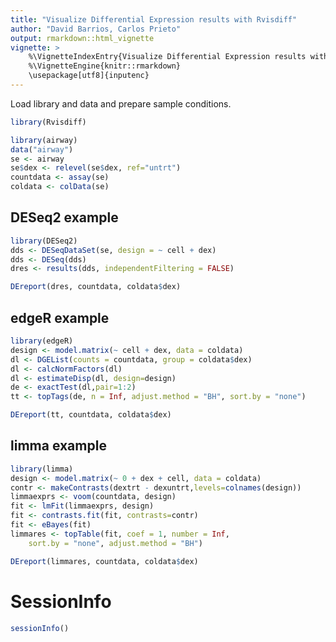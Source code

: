 ---
title: "Visualize Differential Expression results with Rvisdiff"
author: "David Barrios, Carlos Prieto"
output: rmarkdown::html_vignette
vignette: >
    %\VignetteIndexEntry{Visualize Differential Expression results with Rvisdiff}
    %\VignetteEngine{knitr::rmarkdown}
    \usepackage[utf8]{inputenc}
---

Load library and data and prepare sample conditions.

```{r , echo=TRUE, message=FALSE, warning=FALSE, eval=TRUE}
library(Rvisdiff)

library(airway)
data("airway")
se <- airway
se$dex <- relevel(se$dex, ref="untrt")
countdata <- assay(se)
coldata <- colData(se)
```

## DESeq2 example
```{r , echo=TRUE, message=FALSE, warning=FALSE, eval=TRUE}
library(DESeq2)
dds <- DESeqDataSet(se, design = ~ cell + dex)
dds <- DESeq(dds)
dres <- results(dds, independentFiltering = FALSE)

DEreport(dres, countdata, coldata$dex)
```

## edgeR example
```{r , echo=TRUE, message=FALSE, warning=FALSE, eval=TRUE}
library(edgeR)
design <- model.matrix(~ cell + dex, data = coldata)
dl <- DGEList(counts = countdata, group = coldata$dex)
dl <- calcNormFactors(dl)
dl <- estimateDisp(dl, design=design)
de <- exactTest(dl,pair=1:2)
tt <- topTags(de, n = Inf, adjust.method = "BH", sort.by = "none")

DEreport(tt, countdata, coldata$dex)
```

## limma example
```{r , echo=TRUE, message=FALSE, warning=FALSE, eval=TRUE}
library(limma)
design <- model.matrix(~ 0 + dex + cell, data = coldata)
contr <- makeContrasts(dextrt - dexuntrt,levels=colnames(design))
limmaexprs <- voom(countdata, design)
fit <- lmFit(limmaexprs, design)
fit <- contrasts.fit(fit, contrasts=contr)
fit <- eBayes(fit)
limmares <- topTable(fit, coef = 1, number = Inf,
    sort.by = "none", adjust.method = "BH")

DEreport(limmares, countdata, coldata$dex)
```

# SessionInfo {-}

```{r sessionInfo}
sessionInfo()
```
